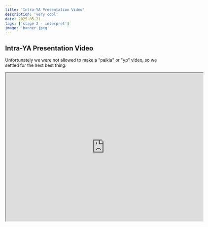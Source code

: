 ```yaml
---
title: 'Intra-YA Presentation Video'
description: 'very cool'
date: 2025-05-21
tags: ['stage 2 - interpret']
image: 'banner.jpeg'
---
```


## Intra-YA Presentation Video
Unfortunately we were not allowed to make a "paikia" or "yp" video, so we settled for the next best thing.
<iframe src="https://drive.google.com/file/d/1BFIiCrucOIPBqeQSnnPUj5qRmw-yKXf4/preview" width="640" height="480" allow="autoplay"></iframe>